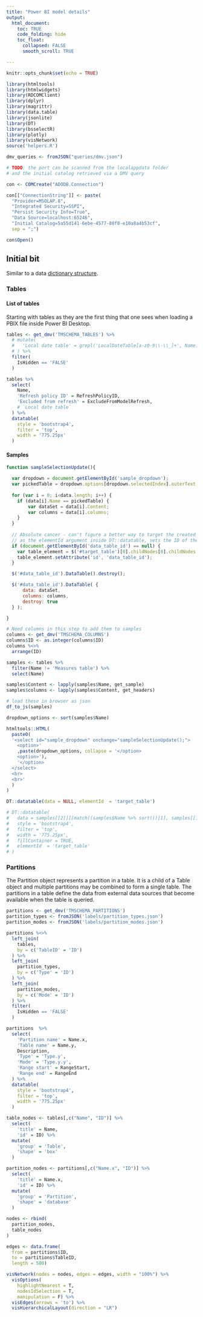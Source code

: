 ```yaml
---
title: "Power BI model details"
output: 
  html_document:
    toc: TRUE
    code_folding: hide
    toc_float:
      collapsed: FALSE
      smooth_scroll: TRUE

---
```


```r

knitr::opts_chunk$set(echo = TRUE)

library(htmltools)
library(htmlwidgets)
library(RDCOMClient)
library(dplyr)
library(magrittr)
library(data.table)
library(jsonlite)
library(DT)
library(bsselectR)
library(plotly)
library(visNetwork)
source('helpers.R')

dmv_queries <- fromJSON("queries/dmv.json")

# TODO: the port can be scanned from the localappdata folder
# and the initial catalog retrieved via a DMV query

con <- COMCreate("ADODB.Connection")

con[["ConnectionString"]] <- paste(
  "Provider=MSOLAP.8",
  "Integrated Security=SSPI",
  "Persist Security Info=True",
  "Data Source=localhost:65246",
  "Initial Catalog=5a55d141-6ebe-4577-80f0-e10a8a4b53cf",
  sep = ";")

con$Open()

```

## Initial bit

Similar to a data [dictionary structure](https://www.sciencedirect.com/topics/computer-science/data-dictionary).

### Tables {.tabset .tabset-fade}

#### List of tables
Starting with tables as they are the first thing that one sees when loading a PBIX file inside Power BI Desktop.

```r

tables <- get_dmv('TMSCHEMA_TABLES') %>%
  # mutate(
  #   'Local date table' = grepl('LocalDateTable[a-z0-9\\-\\_]+', Name)
  # ) %>%
  filter(
    IsHidden == 'FALSE'
  )

tables %>%
  select(
    Name,
    'Refresh policy ID' = RefreshPolicyID,
    'Excluded from refresh' = ExcludeFromModelRefresh,
    # `Local date table`
  ) %>%
  datatable(
    style = 'bootstrap4',
    filter = 'top',
    width = '775.25px'
  )

```

#### Samples

```js

function sampleSelectionUpdate(){

  var dropdown = document.getElementById('sample_dropdown');
  var pickedTable = dropdown.options[dropdown.selectedIndex].outerText;
  
  for (var i = 0; i<data.length; i++) {
    if (data[i].Name == pickedTable) {
        var dataSet = data[i].Content;
        var columns = data[i].columns;
    }
  }
  
  // Absolute cancer - can't figure a better way to target the created table tag inside the datatable node
  // as the elementId argument inside DT::datatable, sets the ID of the node, which is a div tag.
  if (document.getElementById('data_table_id') == null) {
    var table_element = $('#target_table')[0].childNodes[0].childNodes[1].childNodes[0].childNodes[0].childNodes[1].childNodes[0];
    table_element.setAttribute('id', 'data_table_id');
  }

  $('#data_table_id').DataTable().destroy();

  $('#data_table_id').DataTable( {
      data: dataSet,
      columns: columns,
      destroy: true
  } );

}


```

```r
# Need columns in this step to add them to samples
columns <- get_dmv('TMSCHEMA_COLUMNS')
columns$ID <- as.integer(columns$ID)
columns %<>%
  arrange(ID)

samples <- tables %>% 
  filter(Name != 'Measures table') %>%
  select(Name)

samples$Content <- lapply(samples$Name, get_sample)
samples$columns <- lapply(samples$Content, get_headers)

# load these in browser as json
df_to_js(samples)

dropdown_options <- sort(samples$Name)

htmltools::HTML(
  paste0(
  '<select id="sample_dropdown" onchange="sampleSelectionUpdate();">
    <option>'
    ,paste(dropdown_options, collapse = '</option>
    <option>'),
    '</option>
  </select>
  <br>
  <br>'
  )
)

DT::datatable(data = NULL, elementId  = 'target_table')

# DT::datatable(
#   data = samples[[2]][[match((samples$Name %>% sort())[1], samples[[1]])]],
#   style = 'bootstrap4',
#   filter = 'top',
#   width = '775.25px',
#   fillContainer = TRUE,
#   elementId  = 'target_table'
# )

```

### Partitions

The Partition object represents a partition in a table. It is a child of a Table object and multiple partitions may be combined to form a single table. The partitions in a table define the data from external data sources that become available when the table is queried.

```r

partitions <- get_dmv('TMSCHEMA_PARTITIONS')
partition_types <- fromJSON('labels/partition_types.json')
partition_modes <- fromJSON('labels/partition_modes.json')

partitions %<>%
  left_join(
    tables,
    by = c('TableID' = 'ID')
  ) %>%
  left_join(
    partition_types,
    by = c('Type' = 'ID')
  ) %>%
  left_join(
    partition_modes,
    by = c('Mode' = 'ID')
  ) %>%
  filter(
    IsHidden == 'FALSE'
  )

partitions  %>%
  select(
    'Partition name' = Name.x,
    'Table name' = Name.y,
    Description,
    'Type' = 'Type.y',
    'Mode' = 'Type.y.y',
    'Range start' = RangeStart,
    'Range end' = RangeEnd
  ) %>%
  datatable(
    style = 'bootstrap4',
    filter = 'top',
    width = '775.25px'
  )

```

```r

table_nodes <- tables[,c("Name", "ID")] %>%
  select(
    'title' = Name,
    'id' = ID) %>%
  mutate(
    'group' = 'Table',
    'shape' = 'box'
  )

partition_nodes <- partitions[,c("Name.x", "ID")] %>%
  select(
    'title' = Name.x,
    'id' = ID) %>%
  mutate(
    'group' = 'Partition',
    'shape' = 'database'
  )

nodes <- rbind(
  partition_nodes,
  table_nodes
)

edges <- data.frame(
  from = partitions$ID,
  to = partitions$TableID,
  length = 500)

visNetwork(nodes = nodes, edges = edges, width = "100%") %>% 
  visOptions(
    highlightNearest = T, 
    nodesIdSelection = T,
    manipulation = F) %>%
  visEdges(arrows = 'to') %>%
  visHierarchicalLayout(direction = "LR")

```


